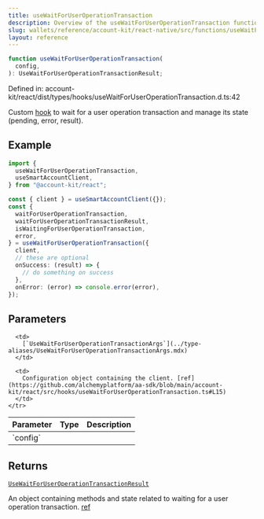 ```yaml
---
title: useWaitForUserOperationTransaction
description: Overview of the useWaitForUserOperationTransaction function
slug: wallets/reference/account-kit/react-native/src/functions/useWaitForUserOperationTransaction
layout: reference
---
```


```ts
function useWaitForUserOperationTransaction(
  config,
): UseWaitForUserOperationTransactionResult;
```

Defined in: account-kit/react/dist/types/hooks/useWaitForUserOperationTransaction.d.ts:42

Custom [hook](https://github.com/alchemyplatform/aa-sdk/blob/main/account-kit/react/src/hooks/useWaitForUserOperationTransaction.ts) to wait for a user operation transaction and manage its state (pending, error, result).

## Example

```ts twoslash
import {
  useWaitForUserOperationTransaction,
  useSmartAccountClient,
} from "@account-kit/react";

const { client } = useSmartAccountClient({});
const {
  waitForUserOperationTransaction,
  waitForUserOperationTransactionResult,
  isWaitingForUserOperationTransaction,
  error,
} = useWaitForUserOperationTransaction({
  client,
  // these are optional
  onSuccess: (result) => {
    // do something on success
  },
  onError: (error) => console.error(error),
});
```

## Parameters

<table>
  <thead>
    <tr>
      <th align="left">Parameter</th>
      <th align="left">Type</th>
      <th align="left">Description</th>
    </tr>
  </thead>

  <tbody>
    <tr>
      <td>
        `config`
      </td>

      <td>
        [`UseWaitForUserOperationTransactionArgs`](../type-aliases/UseWaitForUserOperationTransactionArgs.mdx)
      </td>

      <td>
        Configuration object containing the client. [ref](https://github.com/alchemyplatform/aa-sdk/blob/main/account-kit/react/src/hooks/useWaitForUserOperationTransaction.ts#L15)
      </td>
    </tr>

  </tbody>
</table>

## Returns

[`UseWaitForUserOperationTransactionResult`](../type-aliases/UseWaitForUserOperationTransactionResult.mdx)

An object containing methods and state related to waiting for a user operation transaction. [ref](https://github.com/alchemyplatform/aa-sdk/blob/main/account-kit/react/src/hooks/useWaitForUserOperationTransaction.ts#L19)
